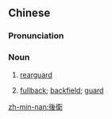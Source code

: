 ==Chinese==
{{zh-forms|s=后卫}}

===Pronunciation===
{{zh-pron
|m=hòuwèi
|c=hau6 wai6
|h=pfs=heu-ví
|mn=hō͘-ōe
|cat=n
}}

===Noun===
{{zh-noun}}

# {{lb|zh|military}} [[rearguard]]
# {{lb|zh|sport}} [[fullback]]; [[backfield]]; [[guard]]

[[zh-min-nan:後衛]]
